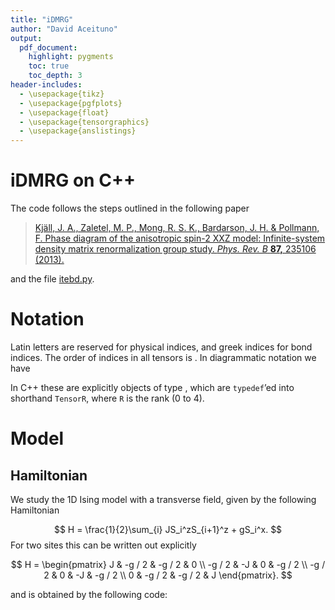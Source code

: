 ```yaml
---
title: "iDMRG"
author: "David Aceituno"
output:
  pdf_document:
    highlight: pygments
    toc: true
    toc_depth: 3
header-includes: 
  - \usepackage{tikz}
  - \usepackage{pgfplots}
  - \usepackage{float}
  - \usepackage{tensorgraphics}
  - \usepackage{anslistings}
---
```



# iDMRG on C++

The code follows the steps outlined in the following paper

> [Kjäll, J. A., Zaletel, M. P., Mong, R. S. K., Bardarson, J. H. & Pollmann, F. Phase diagram of the anisotropic spin-2 XXZ model: Infinite-system density matrix renormalization group study. *Phys. Rev. B* **87,** 235106 (2013).](https://link.aps.org/doi/10.1103/PhysRevB.87.235106)

and the file [itebd.py](https://www.pks.mpg.de/~frankp/comp-phys/idmrg.py).


# Notation
Latin letters are reserved for physical indices, and greek indices for bond indices. The order of indices in all tensors is \textit{physical indices  $\rightarrow$ bond indices}. 
In diagrammatic notation we have

\begin{align}
\Lambda_{\alpha}{\beta} &=  \tensorII{\Lambda}{\alpha}{\beta} = \tensorII{\Lambda}{0}{1} \\
\Gamma^{i}_{\alpha\beta} &= \tensorIII{\Gamma}{i}{\alpha}{\beta} = \tensorIII{\Gamma}{0}{1}{2} \\
\theta^{ij}_{\alpha\beta} &= \tensorIV{\theta}{i}{j}{\alpha}{\beta} = \tensorIV{\theta}{0}{1}{2}{3}
\end{align}

In C++ these are explicitly objects of type  \lstinline[style=cppstyle]|Eigen::Tensor<double,rank,Eigen::ColMajor>;|, which are `typedef`'ed into shorthand `TensorR`, where `R` is the rank (0 to 4).



# Model

## Hamiltonian
We study the 1D Ising model with a transverse field, given by the following Hamiltonian

$$
H = \frac{1}{2}\sum_{i} JS_i^zS_{i+1}^z + gS_i^x.
$$
For two sites this can be written out explicitly


$$
H = 
\begin{pmatrix}
	J	&	-g / 2	&	-g / 2	&	0 \\
	-g / 2	&	 -J	&	 0	&	 -g / 2 \\
	-g / 2	&	 0	&	 -J	&	 -g / 2 \\
          0		&	 -g / 2	&	 -g / 2	&	J
          \end{pmatrix}.
$$

and is obtained by the following code:

\begin{c++}
MatrixType H = 0.5*(2*J*kroneckerProduct(sz,sz) - g*(kroneckerProduct(sx,I) + kroneckerProduct(I,sx));
\end{c++}
